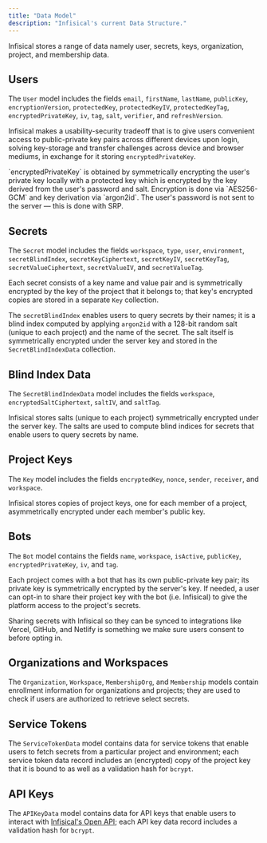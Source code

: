 ```yaml
---
title: "Data Model"
description: "Infisical's current Data Structure."
---
```


Infisical stores a range of data namely user, secrets, keys, organization, project, and membership data.

## Users

The `User` model includes the fields `email`, `firstName`, `lastName`, `publicKey`, `encryptionVersion`, `protectedKey`, `protectedKeyIV`, `protectedKeyTag`, `encryptedPrivateKey`, `iv`, `tag`, `salt`, `verifier`, and `refreshVersion`.

Infisical makes a usability-security tradeoff that is to give users convenient access to public-private key pairs across different devices upon login, solving key-storage and transfer challenges across device and browser mediums, in exchange for it storing `encryptedPrivateKey`.

<Note>
  `encryptedPrivateKey` is obtained by symmetrically encrypting the user's
  private key locally with a protected key which is encrypted by the key derived
  from the user's password and salt. Encryption is done via `AES256-GCM` and key
  derivation via `argon2id`. The user's password is not sent to the server —
  this is done with SRP.
</Note>

## Secrets

The `Secret` model includes the fields `workspace`, `type`, `user`, `environment`, `secretBlindIndex`, `secretKeyCiphertext`, `secretKeyIV`, `secretKeyTag`, `secretValueCiphertext`, `secretValueIV`, and `secretValueTag`.

Each secret consists of a key name and value pair and is symmetrically encrypted by the key of the project that it belongs to; that key's encrypted copies are stored in a separate `Key` collection. 

The `secretBlindIndex` enables users to query secrets by their names; it is a blind index computed by applying `argon2id` with a 128-bit random salt (unique to each project) and the name of the secret. The salt itself is symmetrically encrypted under the server key and stored in the `SecretBlindIndexData` collection.

## Blind Index Data

The `SecretBlindIndexData` model includes the fields `workspace`, `encryptedSaltCiphertext`, `saltIV`, and `saltTag`.

Infisical stores salts (unique to each project) symmetrically encrypted under the server key. The salts are used to compute blind indices for secrets that enable
users to query secrets by name.

## Project Keys

The `Key` model includes the fields `encryptedKey`, `nonce`, `sender`, `receiver`, and `workspace`.

Infisical stores copies of project keys, one for each member of a project, asymmetrically encrypted under each member's public key.

## Bots

The `Bot` model contains the fields `name`, `workspace`, `isActive`, `publicKey`, `encryptedPrivateKey`, `iv`, and `tag`.

Each project comes with a bot that has its own public-private key pair; its private key is symmetrically encrypted by the server's key. If needed, a user can opt-in to share their project key with the bot (i.e. Infisical) to give the platform access to the project's secrets.

<Note>
  Sharing secrets with Infisical so they can be synced to integrations like
  Vercel, GitHub, and Netlify is something we make sure users consent to before
  opting in.
</Note>

## Organizations and Workspaces

The `Organization`, `Workspace`, `MembershipOrg`, and `Membership` models contain enrollment information for organizations and projects; they are used to check if users are authorized to retrieve select secrets.

## Service Tokens

The `ServiceTokenData` model contains data for service tokens that enable users to fetch secrets from a particular project and environment; each service token data record includes an (encrypted) copy of the project key that it is bound to as well as a validation hash for `bcrypt`.

## API Keys

The `APIKeyData` model contains data for API keys that enable users to interact with [Infisical's Open API](https://infisical.com/docs/api-reference/overview/introduction); each API key data record includes a validation hash for `bcrypt`.
